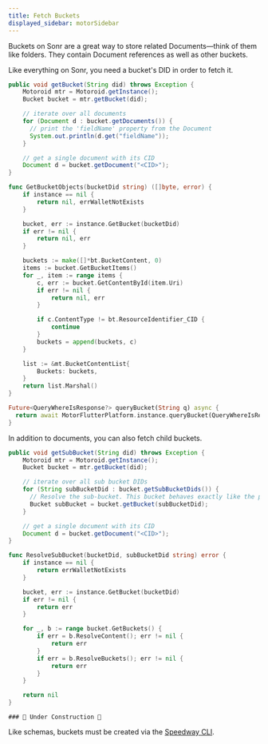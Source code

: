 ```yaml
---
title: Fetch Buckets
displayed_sidebar: motorSidebar
---
```



Buckets on Sonr are a great way to store related Documents—think of them like folders. They contain Document references as well as other buckets.

Like everything on Sonr, you need a bucket's DID in order to fetch it.

<Tabs groupId="platform">
	<TabItem value="android" label="☕ Java (Android)">

```java
public void getBucket(String did) throws Exception {
    Motoroid mtr = Motoroid.getInstance();
    Bucket bucket = mtr.getBucket(did);

    // iterate over all documents
    for (Document d : bucket.getDocuments()) {
      // print the 'fieldName' property from the Document
      System.out.println(d.get("fieldName"));
    }

    // get a single document with its CID
    Document d = bucket.getDocument("<CID>");
}
```
  </TabItem>
  <TabItem value="go" label="🐹 Go" default>

```go
func GetBucketObjects(bucketDid string) ([]byte, error) {
	if instance == nil {
		return nil, errWalletNotExists
	}

	bucket, err := instance.GetBucket(bucketDid)
	if err != nil {
		return nil, err
	}

	buckets := make([]*bt.BucketContent, 0)
	items := bucket.GetBucketItems()
	for _, item := range items {
		c, err := bucket.GetContentById(item.Uri)
		if err != nil {
			return nil, err
		}

		if c.ContentType != bt.ResourceIdentifier_CID {
			continue
		}
		buckets = append(buckets, c)
	}

	list := &mt.BucketContentList{
		Buckets: buckets,
	}
	return list.Marshal()
}
```

  </TabItem>
  <TabItem value="flutter" label="🎯 Dart">

```dart
Future<QueryWhereIsResponse?> queryBucket(String q) async {
  return await MotorFlutterPlatform.instance.queryBucket(QueryWhereIsRequest(did: q));
}
```

  </TabItem>
</Tabs>

In addition to documents, you can also fetch child buckets.

<Tabs groupId="platform">
	<TabItem value="android" label="☕ Java (Android)">

```java
public void getSubBucket(String did) throws Exception {
    Motoroid mtr = Motoroid.getInstance();
    Bucket bucket = mtr.getBucket(did);

    // iterate over all sub bucket DIDs
    for (String subBucketDid : bucket.getSubBucketDids()) {
      // Resolve the sub-bucket. This bucket behaves exactly like the parent it came from
      Bucket subBucket = bucket.getBucket(subBucketDid);
    }

    // get a single document with its CID
    Document d = bucket.getDocument("<CID>");
}
```

  </TabItem>
  <TabItem value="go" label="🐹 Go" default>

```go
func ResolveSubBucket(bucketDid, subBucketDid string) error {
	if instance == nil {
		return errWalletNotExists
	}

	bucket, err := instance.GetBucket(bucketDid)
	if err != nil {
		return err
	}

	for _, b := range bucket.GetBuckets() {
		if err = b.ResolveContent(); err != nil {
			return err
		}
		if err = b.ResolveBuckets(); err != nil {
			return err
		}
	}

	return nil
}
```

  </TabItem>
  <TabItem value="flutter" label="🎯 Dart">

    ### 🚧 Under Construction 🚧

  </TabItem>
</Tabs>

Like schemas, buckets must be created via the [Speedway CLI](#).
